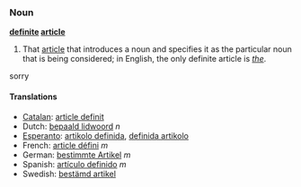 ===Noun===
'''[[definite]] [[article]]'''

#That [[article]] that introduces a noun and specifies it as the particular noun that is being considered; in English, the only definite article is ''[[the]]''.

sorry
====Translations====
*[[Catalan]]: [[article definit]]
*Dutch: [[bepaald lidwoord]] ''n''
*[[Esperanto]]: [[artikolo definida]], [[definida artikolo]]
*French: [[article défini]] ''m''
*German: [[bestimmte Artikel]] ''m''
*Spanish: [[artículo definido]] ''m''
*Swedish: [[bestämd artikel]]